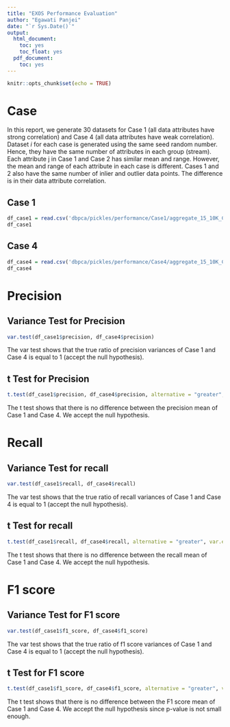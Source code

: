 ```yaml
---
title: "EXOS Performance Evaluation"
author: "Egawati Panjei"
date: "`r Sys.Date()`"
output:
  html_document:
    toc: yes
    toc_float: yes
  pdf_document:
    toc: yes
---
```


```r
knitr::opts_chunk$set(echo = TRUE)
```

# Case

In this report, we generate 30 datasets for Case 1 (all data attributes have strong correlation) and Case 4 (all data attributes have weak correlation).
Dataset _i_ for each case is generated using the same seed random number. Hence, they have the same number of attributes in each group (stream). Each attribute j in Case 1 and Case 2 has similar mean and range. However, the mean and range of each attribute in each case is different. Cases 1 and 2 also have the same number of inlier and outlier data points. The difference is in their data attribute correlation.

## Case 1

```r
df_case1 = read.csv('dbpca/pickles/performance/Case1/aggregate_15_10K_Case1_30.csv')
df_case1
```

## Case 4

```r
df_case4 = read.csv('dbpca/pickles/performance/Case4/aggregate_15_10K_Case4_30.csv')
df_case4
```

# Precision

## Variance Test for Precision 
```r
var.test(df_case1$precision, df_case4$precision)
```

The var test shows that the true ratio of precision variances of Case 1 and Case 4 is equal to 1 (accept the null hypothesis). 

## t Test for Precision 
```r
t.test(df_case1$precision, df_case4$precision, alternative = "greater", var.equal=TRUE)
```
The t test shows that there is no difference between the precision mean of Case 1 and Case 4. We accept the null hypothesis. 

# Recall

## Variance Test for recall 
```r
var.test(df_case1$recall, df_case4$recall)
```

The var test shows that the true ratio of recall variances of Case 1 and Case 4 is equal to 1 (accept the null hypothesis). 


## t Test for recall 
```r
t.test(df_case1$recall, df_case4$recall, alternative = "greater", var.equal=TRUE)
```
The t test shows that there is no difference between the recall mean of Case 1 and Case 4. We accept the null hypothesis. 

# F1 score

## Variance Test for F1 score
```r
var.test(df_case1$f1_score, df_case4$f1_score)
```
The var test shows that the true ratio of f1 score variances of Case 1 and Case 4 is equal to 1 (accept the null hypothesis). 

## t Test for F1 score 
```r
t.test(df_case1$f1_score, df_case4$f1_score, alternative = "greater", var.equal=TRUE)
```
The t test shows that there is no difference between the F1 score mean of Case 1 and Case 4. We accept the null hypothesis since p-value is not small enough.  